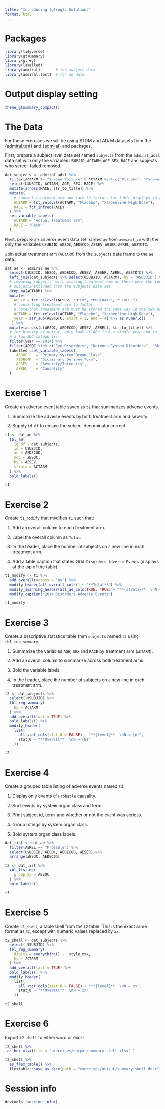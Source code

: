```yaml
---
title: "Introducing {gtreg}: Solutions"
format: html
---
```


# Packages

```r
library(tidyverse)
library(gtsummary)
library(gtreg)
library(labelled)
library(admiral)       # for subject data   
library(admiral.test)  # for ae data
```

# Output display setting

```r
theme_gtsummary_compact()
```


# The Data

For these exercises we will be using STDM and ADaM datasets from the [{admiral.test}](https://github.com/pharmaverse/admiral.test) and [{admiral}](https://pharmaverse.github.io/admiral/index.html) and packages.


First, prepare a subject level data set named `subjects` from the `admiral_adsl` data set
with only the variables `USUBJID`, `ACTARM`, `AGE`, `SEX`, `RACE` and subjects who screen failed removed.

```r
dat_subjects <- admiral_adsl %>% 
  filter(ACTARM != "Screen Failure" & ACTARM %in% c("Placebo", "Xanomeline High Dose") ) %>% 
  select(USUBJID, ACTARM, AGE, SEX, RACE) %>% 
  mutate(across(RACE, str_to_title)) %>% 
  mutate(
    # convert treatment arm and race to factors for table displays in a specific order
    ACTARM = fct_relevel(ACTARM, "Placebo", "Xanomeline High Dose"),
    RACE = fct_infreq(RACE)
  ) %>% 
  set_variable_labels(
    ACTARM = "Actual treatment arm",
    RACE = "Race"
  )
```

Next, prepare an adverse event data set named `ae` from `admiral_ae` with the 
only the variables `USUBJID`, `AESOC`, `AEDECOD`, `AESEV`, `AESER`, `AEREL`, `AESTDTC`.

Join actual treatment arm (`ACTARM`) from the `subjects` data frame to the `ae` data.



```r
dat_ae <- admiral_ae %>% 
  select(USUBJID, AESOC, AEDECOD, AESEV, AESER, AEREL, AESTDTC) %>% 
  left_join(dat_subjects %>% select(USUBJID, ACTARM), by = "USUBJID") %>% 
  # removing subjects  with missing treatment arm as these were the low dose 
  # subjects excluded from the subjects data set
  drop_na(ACTARM) %>% 
  mutate(
    AESEV = fct_relevel(AESEV, "MILD", "MODERATE", "SEVERE"),
    # converting treatment arm to factor
    # note that treatment arm must be stored the same way in the two data sets
    ACTARM = fct_relevel(ACTARM, "Placebo", "Xanomeline High Dose"),
    year = str_sub(AESTDTC, start = 1, end = 4) %>% as.numeric()
   ) %>%
  mutate(across(c(AESOC, AEDECOD, AESEV, AEREL), str_to_title)) %>% 
  # for brevity of output, only look at AEs from a single year and in
  # a few SOC categories
  filter(year == 2014) %>% 
  filter(AESOC %in% c("Eye Disorders", "Nervous System Disorders", "Skin And Subcutaneous Tissue Disorders")) %>%
  labelled::set_variable_labels(
     AESOC    = "Primary System Organ Class", 
     AEDECOD  = "Dictionary-Derived Term", 
     AESEV    = "Severity/Intensity",
     AEREL    = "Causality" 
  )
```


# Exercise 1

Create an adverse event table saved as `t1` that summarizes adverse events.

1. Summarize the adverse events by both treatment arm and severity.

2. Supply `id_df` to ensure the subject denominator correct.

```r
t1 <- dat_ae %>%
  tbl_ae(
    id_df = dat_subjects,
    id = USUBJID,
    ae = AEDECOD,
    soc = AESOC,
    by = AESEV,
    strata = ACTARM
  ) %>% 
  bold_labels()

t1
```

# Exercise 2

Create `t1_modify` that modifies `t1` such that:

1. Add an overall column to each treatment arm.

2. Label the overall column as `Total`.

3. In the header, place the number of subjects on a new line in each treatment arm. 

4. Add a table caption that states `2014 Disorders Adverse Events` (displays at the top of the table).


```r
t1_modify <- t1 %>% 
  add_overall(across = 'by') %>% 
  modify_header(all_overall_cols() ~ "**Total**") %>%
  modify_spanning_header(all_ae_cols(TRUE, TRUE) ~ "**{strata}**  \nN = {n}") %>%
  modify_caption("2014 Disorders Adverse Events")  

t1_modify
```

# Exercise 3

Create a descriptive statistics table from `subjects` named `t2` using `tbl_reg_summary`.

1. Summarize the variables `AGE`, `SEX` and `RACE` by treatment arm (`ACTARM`).

2. Add an overall column to summarize across both treatment arms.

3. Bold the variable labels.

4. In the header, place the number of subjects on a new line in each treatment arm. 

```r
t2 <- dat_subjects %>% 
  select(-USUBJID) %>% 
  tbl_reg_summary(
    by = ACTARM
  ) %>% 
  add_overall(last = TRUE) %>% 
  bold_labels() %>% 
  modify_header(
    list(
      all_stat_cols(stat_0 = FALSE) ~ "**{level}**  \nN = {n}",
      stat_0 ~ "**Overall**  \nN = {N}"
    ))

t2
```

# Exercise 4

Create a grouped table listing of adverse events named `t3`.

1. Display only events of `Probable` causality.

2. Sort events by system organ class and term.

3. Print subject id, term, and whether or not the event was serious.

4. Group listings by system organ class.

5. Bold system organ class labels.



```r
dat_list <- dat_ae %>% 
  filter(AEREL == "Probable") %>% 
  select(USUBJID, AESOC, AEDECOD, AESER) %>% 
  arrange(AESOC, AEDECOD) 

t3 <- dat_list %>% 
  tbl_listing(
    group_by = AESOC
  ) %>% 
  bold_labels() 

t3
```

# Exercise 5

Create `t2_shell`, a table shell from the `t2` table. This is the 
exact same format as `t2`, except with numeric values replaced by `xx`.

```r
t2_shell <- dat_subjects %>% 
  select(-USUBJID) %>% 
  tbl_reg_summary(
    digits = everything() ~  style_xxx,
    by = ACTARM
  ) %>% 
  add_overall(last = TRUE) %>% 
  bold_labels() %>% 
  modify_header(
    list(
      all_stat_cols(stat_0 = FALSE) ~ "**{level}**  \nN = xx",
      stat_0 ~ "**Overall**  \nN = xx"
    ))

t2_shell
```


# Exercise 6

Export `t2_shell` to either word or excel.

```r
t2_shell %>%  
 as_hux_xlsx(file = "exercises/output/summary_shell.xlsx" )
```

```r
t2_shell %>%  
  as_flex_table() %>% 
  flextable::save_as_docx(path = "exercises/output/summary_shell.docx")
```

# Session info

```r
devtools::session_info()
```

